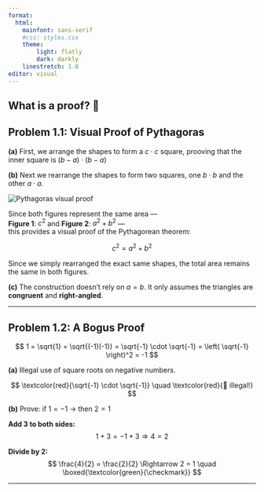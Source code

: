 ```yaml
---
format: 
  html:
    mainfont: sans-serif
    #css: styles.css
    theme:
        light: flatly
        dark: darkly
    linestretch: 1.8
editor: visual
---
```


<div class="container">

# What is a proof? 🔎

## Problem 1.1: Visual Proof of Pythagoras

**(a)** First, we arrange the shapes to form a $c \cdot c$ square, prooving that the inner square is $(b - a) \cdot (b - a)$

**(b)** Next we rearrange the shapes to form two squares, one  $b \cdot b$ and the other $a \cdot a$.

<div class="text-center my-4">
  <img src="images/01-pythagoras-proof.png" class="img fluid" alt="Pythagoras visual proof" />
</div>

Since both figures represent the same area —  
**Figure 1**: $c^2$ and **Figure 2**: $a^2 + b^2$ —  
this provides a visual proof of the Pythagorean theorem:

$$
c^2 = a^2 + b^2
$$

::: {.callout-note}
Since we simply rearranged the exact same shapes, the total area remains the same in both figures.
:::

**(c)** The construction doesn’t rely on $a = b$. It only assumes the triangles are **congruent** and **right-angled**.

---

## Problem 1.2: A Bogus Proof

$$
1 = \sqrt{1}  
= \sqrt{(-1)(-1)}  
= \sqrt{-1} \cdot \sqrt{-1}  
= \left( \sqrt{-1} \right)^2  
= -1
$$

**(a)** Illegal use of square roots on negative numbers.

$$
\textcolor{red}{\sqrt{-1} \cdot \sqrt{-1}} \quad \textcolor{red}{🚨 illegal!}
$$

**(b)** Prove: if $1 = -1$ → then $2 = 1$

**Add 3 to both sides:**  
$$
1 + 3 = -1 + 3 \Rightarrow 4 = 2
$$

**Divide by 2:**  
$$
\frac{4}{2} = \frac{2}{2} \Rightarrow 2 = 1 \quad \boxed{\textcolor{green}{\checkmark}}
$$

---
</div>
